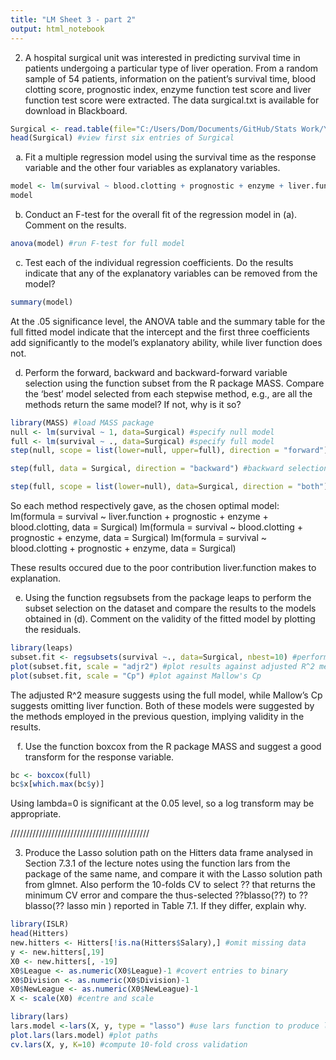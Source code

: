 ```yaml
---
title: "LM Sheet 3 - part 2"
output: html_notebook
---
```


2. A hospital surgical unit was interested in predicting survival time in patients undergoing a
particular type of liver operation. From a random sample of 54 patients, information on the
patient's survival time, blood clotting score, prognostic index, enzyme function test score and
liver function test score were extracted. The data surgical.txt is available for download in
Blackboard.

```r
Surgical <- read.table(file="C:/Users/Dom/Documents/GitHub/Stats Work/Year 3/Linear Models/Surgical.txt", header=TRUE) #read in data in .txt format
head(Surgical) #view first six entries of Surgical
```


(a) Fit a multiple regression model using the survival time as the response variable and the
other four variables as explanatory variables.

```r
model <- lm(survival ~ blood.clotting + prognostic + enzyme + liver.function, data=Surgical) #fit full model
model
```


(b) Conduct an F-test for the overall fit of the regression model in (a). Comment on the
results.

```r
anova(model) #run F-test for full model
```


(c) Test each of the individual regression coefficients. Do the results indicate that any of
the explanatory variables can be removed from the model?


```r
summary(model)
```

  At the .05 significance level, the ANOVA table and the summary table for the full fitted model indicate that the intercept and the first three coefficients add significantly to the model's explanatory ability, while liver function does not. 

(d) Perform the forward, backward and backward-forward variable selection using the function
subset from the R package MASS. Compare the 'best' model selected from each
stepwise method, e.g., are all the methods return the same model? If not, why is it so?

```r
library(MASS) #load MASS package
null <- lm(survival ~ 1, data=Surgical) #specify null model
full <- lm(survival ~ ., data=Surgical) #specify full model
step(null, scope = list(lower=null, upper=full), direction = "forward") #forward selection
```
```r
step(full, data = Surgical, direction = "backward") #backward selection
```
```r
step(full, scope = list(lower=null), data=Surgical, direction = "both") #mixed selection
```

So each method respectively gave, as the chosen optimal model:
  lm(formula = survival ~ liver.function + prognostic + enzyme + 
    blood.clotting, data = Surgical)
  lm(formula = survival ~ blood.clotting + prognostic + enzyme, 
    data = Surgical)
  lm(formula = survival ~ blood.clotting + prognostic + enzyme, 
    data = Surgical)
    
These results occured due to the poor contribution liver.function makes to explanation.

(e) Using the function regsubsets from the package leaps to perform the subset selection
on the dataset and compare the results to the models obtained in (d). Comment on the
validity of the fitted model by plotting the residuals.

```r
library(leaps)
subset.fit <- regsubsets(survival ~., data=Surgical, nbest=10) #perform exhaustive model search
plot(subset.fit, scale = "adjr2") #plot results against adjusted R^2 measure
plot(subset.fit, scale = "Cp") #plot against Mallow's Cp
```

The adjusted R^2 measure suggests using the full model, while Mallow's Cp suggests omitting liver function. Both of these models were suggested by the methods employed in the previous question, implying validity in the results.

(f) Use the function boxcox from the R package MASS and suggest a good transform for the
response variable.

```r
bc <- boxcox(full)
bc$x[which.max(bc$y)]
```

Using lambda=0 is significant at the 0.05 level, so a log transform may be appropriate.

////////////////////////////////////////////

3. Produce the Lasso solution path on the Hitters data frame analysed in Section 7.3.1 of the
lecture notes using the function lars from the package of the same name, and compare it with
the Lasso solution path from glmnet. Also perform the 10-folds CV to select ?? that returns
the minimum CV error and compare the thus-selected ??blasso(??) to ??blasso(??
lasso
min ) reported in
Table 7.1. If they differ, explain why.

```r
library(ISLR)
head(Hitters)
new.hitters <- Hitters[!is.na(Hitters$Salary),] #omit missing data
y <- new.hitters[,19]
X0 <- new.hitters[, -19]
X0$League <- as.numeric(X0$League)-1 #covert entries to binary
X0$Division <- as.numeric(X0$Division)-1
X0$NewLeague <- as.numeric(X0$NewLeague)-1
X <- scale(X0) #centre and scale
```

```r
library(lars)
lars.model <-lars(X, y, type = "lasso") #use lars function to produce lasso path
plot.lars(lars.model) #plot paths
cv.lars(X, y, K=10) #compute 10-fold cross validation
```

